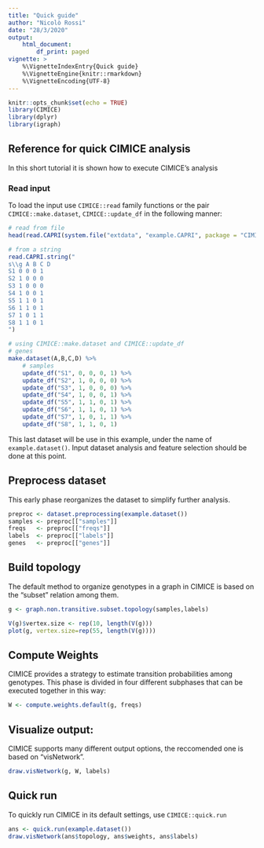 ```yaml
---
title: "Quick guide"
author: "Nicolò Rossi"
date: "28/3/2020"
output: 
    html_document:
        df_print: paged
vignette: >
    %\VignetteIndexEntry{Quick guide}
    %\VignetteEngine{knitr::rmarkdown}
    %\VignetteEncoding{UTF-8}
---
```


```r
knitr::opts_chunk$set(echo = TRUE)
library(CIMICE)
library(dplyr)
library(igraph)
```

## Reference for quick CIMICE analysis

In this short tutorial it is shown how to execute CIMICE's analysis

### Read input

To load the input use `CIMICE::read` family functions or the pair `CIMICE::make.dataset`, `CIMICE::update_df` in the following manner: 

```r
# read from file
head(read.CAPRI(system.file("extdata", "example.CAPRI", package = "CIMICE", mustWork = TRUE)))
```

```r
# from a string
read.CAPRI.string("
s\\g A B C D
S1 0 0 0 1
S2 1 0 0 0
S3 1 0 0 0
S4 1 0 0 1
S5 1 1 0 1
S6 1 1 0 1
S7 1 0 1 1
S8 1 1 0 1
")
```

```r
# using CIMICE::make.dataset and CIMICE::update_df
# genes
make.dataset(A,B,C,D) %>% 
    # samples
    update_df("S1", 0, 0, 0, 1) %>%
    update_df("S2", 1, 0, 0, 0) %>%
    update_df("S3", 1, 0, 0, 0) %>%
    update_df("S4", 1, 0, 0, 1) %>%
    update_df("S5", 1, 1, 0, 1) %>%
    update_df("S6", 1, 1, 0, 1) %>%
    update_df("S7", 1, 0, 1, 1) %>%
    update_df("S8", 1, 1, 0, 1)
```

This last dataset will be use in this example, under the name of `example.dataset()`. Input dataset analysis and feature selection should be done at this point.

## Preprocess dataset

This early phase reorganizes the dataset to simplify further analysis.

```r
preproc <- dataset.preprocessing(example.dataset())
samples <- preproc[["samples"]]
freqs   <- preproc[["freqs"]]
labels  <- preproc[["labels"]]
genes   <- preproc[["genes"]]
```

## Build topology

The default method to organize genotypes in a graph in CIMICE is based on the "subset" relation among them.

```r
g <- graph.non.transitive.subset.topology(samples,labels)
```

```r
V(g)$vertex.size <- rep(10, length(V(g)))
plot(g, vertex.size=rep(55, length(V(g))))
```

## Compute Weights

CIMICE provides a strategy to estimate transition probabilities among genotypes. This phase is divided in four different subphases that can be executed together
in this way:

```r
W <- compute.weights.default(g, freqs)
```

## Visualize output:

CIMICE supports many different output options, the reccomended one is based on "visNetwork".

```r
draw.visNetwork(g, W, labels)
```

## Quick run

To quickly run CIMICE in its default settings, use `CIMICE::quick.run`

```r
ans <- quick.run(example.dataset())
draw.visNetwork(ans$topology, ans$weights, ans$labels)
```






